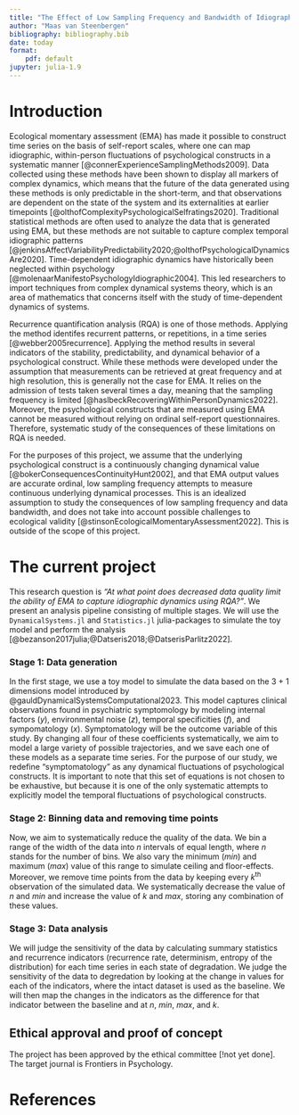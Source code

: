 ```yaml
---
title: "The Effect of Low Sampling Frequency and Bandwidth of Idiographic Ecological Momentary Assessment On Recurrence Quantification Analysis"
author: "Maas van Steenbergen"
bibliography: bibliography.bib
date: today
format: 
    pdf: default
jupyter: julia-1.9
---
```


# Introduction
Ecological momentary assessment (EMA) has made it possible to construct time series on the basis of self-report scales, where one can map idiographic, within-person fluctuations of psychological constructs in a systematic manner [@connerExperienceSamplingMethods2009]. Data collected using these methods have been shown to display all markers of complex dynamics, which means that the future of the data generated using these methods is only predictable in the short-term, and that observations are dependent on the state of the system and its externalities at earlier timepoints [@olthofComplexityPsychologicalSelfratings2020]. Traditional statistical methods are often used to analyze the data that is generated using EMA, but these methods are not suitable to capture complex temporal idiographic patterns [@jenkinsAffectVariabilityPredictability2020;@olthofPsychologicalDynamicsAre2020]. 
Time-dependent idiographic dynamics have historically been neglected within psychology [@molenaarManifestoPsychologyIdiographic2004]. This led researchers to import techniques from complex dynamical systems theory, which is an area of mathematics that concerns itself with the study of time-dependent dynamics of systems.

Recurrence quantification analysis (RQA) is one of those methods. Applying the method identifes recurrent patterns, or repetitions, in a time series [@webber2005recurrence]. Applying the method results in several indicators of the stability, predictability, and dynamical behavior of a psychological construct. While these methods were developed under the assumption that measurements can be retrieved at great frequency and at high resolution, this is generally not the case for EMA. It relies on the admission of tests taken several times a day, meaning that the sampling frequency is limited [@haslbeckRecoveringWithinPersonDynamics2022]. Moreover, the psychological constructs that are measured using EMA cannot be measured without relying on ordinal self-report questionnaires. Therefore, systematic study of the consequences of these limitations on RQA is needed. 

For the purposes of this project, we assume that the underlying psychological construct is a continuously changing dynamical value [@bokerConsequencesContinuityHunt2002], and that EMA output values are accurate ordinal, low sampling frequency attempts to measure continuous underlying dynamical processes. This is an idealized assumption to study the consequences of low sampling frequency and data bandwidth, and does not take into account possible challenges to ecological validity [@stinsonEcologicalMomentaryAssessment2022]. This is outside of the scope of this project.

# The current project
This research question is *"At what point does decreased data quality limit the ability of EMA to capture idiographic dynamics using RQA?"*. We present an analysis pipeline consisting of multiple stages. We will use the `DynamicalSystems.jl` and `Statistics.jl` julia-packages to simulate the toy model and perform the analysis [@bezanson2017julia;@Datseris2018;@DatserisParlitz2022]. 

### Stage 1: Data generation
In the first stage, we use a toy model to simulate the data based on the 3 + 1 dimensions model introduced by @gauldDynamicalSystemsComputational2023. This model captures clinical observations found in psychiatric symptomology by modeling internal factors ($y$), environmental noise ($z$), temporal specificities ($f$), and sympomatology ($x$). Symptomatology will be the outcome variable of this study. By changing all four of these coefficients systematically, we aim to model a large variety of  possible trajectories, and we save each one of these models as a separate time series. For the purpose of our study, we redefine "symptomatology" as any dynamical fluctuations of psychological constructs. It is important to note that this set of equations is not chosen to be exhaustive, but because it is one of the only systematic attempts to explicitly model the temporal fluctuations of psychological constructs.

### Stage 2: Binning data and removing time points
Now, we aim to systematically reduce the quality of the data. We bin a range of the width of the data into $n$ intervals of equal length, where $n$ stands for the number of bins. We also vary the minimum ($min$) and maximum ($max$) value of this range to simulate ceiling and floor-effects. Moreover, we remove time points from the data by keeping every $k$^th^ observation of the simulated data. We systematically decrease the value of $n$ and $min$ and increase the value of $k$ and $max$, storing any combination of these values.

### Stage 3: Data analysis 
We will judge the sensitivity of the data by calculating summary statistics and recurrence indicators (recurrence rate, determinism, entropy of the distribution) for each time series in each state of degradation. We judge the sensitivity of the data to degredation by looking at the change in values for each of the indicators, where the intact dataset is used as the baseline. We will then map the changes in the indicators as the difference for that indicator between the baseline and at $n$, $min$, $max$, and $k$. 

## Ethical approval and proof of concept
The project has been approved by the ethical committee [!not yet done]. The target journal is Frontiers in Psychology.  

# References
::: {#refs}
:::